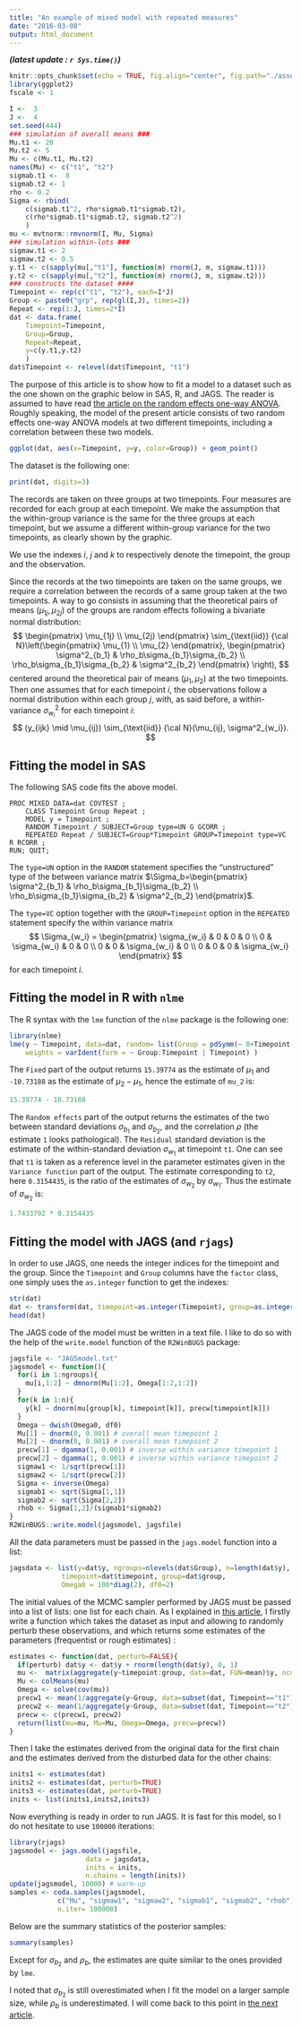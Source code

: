 ```yaml
---
title: "An example of mixed model with repeated measures"
date: "2016-03-08"
output: html_document
---
```


***(latest update : `r Sys.time()`)***
<br/>

```r
knitr::opts_chunk$set(echo = TRUE, fig.align="center", fig.path="./assets/fig/MixedRepeatedModel-")
library(ggplot2)
fscale <- 1
```

```r
I <-  3
J <-  4
set.seed(444) 
### simulation of overall means ###
Mu.t1 <- 20
Mu.t2 <- 5
Mu <- c(Mu.t1, Mu.t2)
names(Mu) <- c("t1", "t2")
sigmab.t1 <-  8
sigmab.t2 <- 1
rho <- 0.2
Sigma <- rbind(
	c(sigmab.t1^2, rho*sigmab.t1*sigmab.t2),
	c(rho*sigmab.t1*sigmab.t2, sigmab.t2^2)
	)
mu <- mvtnorm::rmvnorm(I, Mu, Sigma)
### simulation within-lots ###
sigmaw.t1 <- 2
sigmaw.t2 <- 0.5
y.t1 <- c(sapply(mu[,"t1"], function(m) rnorm(J, m, sigmaw.t1)))
y.t2 <- c(sapply(mu[,"t2"], function(m) rnorm(J, m, sigmaw.t2)))
### constructs the dataset ####
Timepoint <- rep(c("t1", "t2"), each=I*J)
Group <- paste0("grp", rep(gl(I,J), times=2))
Repeat <- rep(1:J, times=2*I) 
dat <- data.frame(
	Timepoint=Timepoint,
	Group=Group,
	Repeat=Repeat, 
	y=c(y.t1,y.t2)
	)
dat$Timepoint <- relevel(dat$Timepoint, "t1") 
```

The purpose of this article is to show how to fit a model to a dataset such as the one shown on the graphic below in SAS, R, and JAGS. 
The reader is assumed to have read [the article on the random effects one-way  ANOVA](http://stla.github.io/stlapblog/posts/AV1R_SASandR.html). 
Roughly speaking, the model of the present article consists of two random effects one-way ANOVA models at two different timepoints, including a correlation between these two models.

```r
ggplot(dat, aes(x=Timepoint, y=y, color=Group)) + geom_point()
```

The dataset is the following one:
```r
print(dat, digits=3)
```


The records are taken on three groups at two timepoints. 
Four measures are recorded for each group at each timepoint. 
We make the assumption that the within-group variance is the same for the three groups at each timepoint, but we assume a different within-group variance for the two timepoints, as clearly shown by the graphic. 

We use the indexes $i$, $j$ and $k$ to respectively denote the timepoint, the group and the observation.

Since the records at the two timepoints are taken on the same groups, we require a correlation between the records of a same group taken at the two timepoints. 
A way to go consists in assuming that the theoretical pairs of means $(\mu_{1j}, \mu_{2j})$ of the groups are random effects following a bivariate normal distribution:
$$
\begin{pmatrix}
\mu_{1j} \\ \mu_{2j}
\end{pmatrix} 
\sim_{\text{iid}} {\cal N}\left(\begin{pmatrix}
\mu_{1} \\ \mu_{2}
\end{pmatrix}, 
\begin{pmatrix}
\sigma^2_{b_1} & \rho_b\sigma_{b_1}\sigma_{b_2} \\
\rho_b\sigma_{b_1}\sigma_{b_2}  & \sigma^2_{b_2}
\end{pmatrix}
\right),
$$
centered around the theoretical pair of means $(\mu_1, \mu_2)$ at the two timepoints.
Then one assumes that for each timepoint $i$, the observations follow a normal distribution within each group $j$, with, as said before, a within-variance $\sigma^2_{w_i}$ for each timepoint $i$:
$$
(y_{ijk} \mid \mu_{ij}) \sim_{\text{iid}} {\cal N}(\mu_{ij}, \sigma^2_{w_i}).
$$

## Fitting the model in SAS 

The following SAS code fits the above model.

```
PROC MIXED DATA=dat COVTEST ;
	CLASS Timepoint Group Repeat ;
	MODEL y = Timepoint ;
	RANDOM Timepoint / SUBJECT=Group type=UN G GCORR ;
	REPEATED Repeat / SUBJECT=Group*Timepoint GROUP=Timepoint type=VC R RCORR ;   
RUN; QUIT; 
```

The `type=UN` option in the `RANDOM` statement specifies the "unstructured" type of the between variance matrix $\Sigma_b=\begin{pmatrix}
\sigma^2_{b_1} & \rho_b\sigma_{b_1}\sigma_{b_2} \\
\rho_b\sigma_{b_1}\sigma_{b_2}  & \sigma^2_{b_2}
\end{pmatrix}$. 

The `type=VC` option together with the `GROUP=Timepoint` option in the `REPEATED` statement specify the within variance matrix 
$$
\Sigma_{w_i} = \begin{pmatrix} 
\sigma_{w_i} & 0 & 0 & 0 \\
0 & \sigma_{w_i}  & 0 & 0 \\
0 & 0 & \sigma_{w_i} &  0 \\
0 & 0 & 0 & \sigma_{w_i} 
\end{pmatrix}
$$
for each timepoint $i$. 


## Fitting the model in R with `nlme`

The R syntax with the `lme` function of the `nlme` package is the following one:

```r
library(nlme)
lme(y ~ Timepoint, data=dat, random= list(Group = pdSymm(~ 0+Timepoint )), 
	weights = varIdent(form = ~ Group:Timepoint | Timepoint) )
```

The `Fixed` part of the output returns `15.39774` as the estimate of $\mu_1$ and 
`-10.73188` as the estimate of $\mu_2-\mu_1$, hence the estimate of `mu_2` is:

```r
15.39774 - 10.73188 
```

The `Random effects` part of the output returns the estimates of the two between standard deviations $\sigma_{b_1}$ and $\sigma_{b_2}$, and the correlation $\rho$ 
(the estimate `1` looks pathological). 
The `Residual` standard deviation is the estimate of the within-standard deviation $\sigma_{w_1}$ at timepoint `t1`. One can see that `t1` is taken as a reference level in the parameter estimates given in the `Variance function` part of the output. The estimate corresponding to `t2`, here `0.3154435`, is the ratio of the estimates of $\sigma_{w_2}$ by $\sigma_{w_1}$. Thus the estimate of  $\sigma_{w_2}$ is: 
```r
1.7433792 * 0.3154435
```



## Fitting the model with JAGS (and `rjags`)

In order to use JAGS, one needs the integer indices for the timepoint and the group. Since the `Timepoint` and `Group` columns have the `factor` class, one simply uses the `as.integer` function to get the indexes: 

```r
str(dat)
dat <- transform(dat, timepoint=as.integer(Timepoint), group=as.integer(Group))
head(dat)
```

The JAGS code of the model must be written in a text file. I like to do so with the help of the `write.model` function of the `R2WinBUGS` package:

```r
jagsfile <- "JAGSmodel.txt" 
jagsmodel <- function(){
  for(i in 1:ngroups){
    mu[i,1:2] ~ dmnorm(Mu[1:2], Omega[1:2,1:2])
  }
  for(k in 1:n){
    y[k] ~ dnorm(mu[group[k], timepoint[k]], precw[timepoint[k]])
  }
  Omega ~ dwish(Omega0, df0)
  Mu[1] ~ dnorm(0, 0.001) # overall mean timepoint 1
  Mu[2] ~ dnorm(0, 0.001) # overall mean timepoint 2
  precw[1] ~ dgamma(1, 0.001) # inverse within variance timepoint 1
  precw[2] ~ dgamma(1, 0.001) # inverse within variance timepoint 2
  sigmaw1 <- 1/sqrt(precw[1])
  sigmaw2 <- 1/sqrt(precw[2])
  Sigma <- inverse(Omega)
  sigmab1 <- sqrt(Sigma[1,1])
  sigmab2 <- sqrt(Sigma[2,2])
  rhob <- Sigma[1,2]/(sigmab1*sigmab2)
}
R2WinBUGS::write.model(jagsmodel, jagsfile)
```

All the data parameters must be passed in the `jags.model` function into a list:

```r
jagsdata <- list(y=dat$y, ngroups=nlevels(dat$Group), n=length(dat$y), 
             timepoint=dat$timepoint, group=dat$group,
             Omega0 = 100*diag(2), df0=2)
```

The initial values of the MCMC sampler performed by JAGS must be passed into a list of lists: one list for each chain. As I explained in [this article](http://stla.github.io/stlapblog/posts/StanLKJprior.html), I firstly write a function which takes the dataset as input and allowing to randomly perturb these observations, and which returns some estimates of the parameters (frequentist or rough estimates) :

```r
estimates <- function(dat, perturb=FALSE){
  if(perturb) dat$y <- dat$y + rnorm(length(dat$y), 0, 1)
  mu <-  matrix(aggregate(y~timepoint:group, data=dat, FUN=mean)$y, ncol=2, byrow=TRUE)
  Mu <- colMeans(mu)
  Omega <- solve(cov(mu))
  precw1 <- mean(1/aggregate(y~Group, data=subset(dat, Timepoint=="t1"), FUN=var)$y)
  precw2 <- mean(1/aggregate(y~Group, data=subset(dat, Timepoint=="t2"), FUN=var)$y)
  precw <- c(precw1, precw2)
  return(list(mu=mu, Mu=Mu, Omega=Omega, precw=precw))
}
```

Then I take the estimates derived from the original data for the first chain and the estimates derived from the disturbed data for the other chains:

```r
inits1 <- estimates(dat)
inits2 <- estimates(dat, perturb=TRUE)
inits3 <- estimates(dat, perturb=TRUE)
inits <- list(inits1,inits2,inits3)
```

Now everything is ready in order to run JAGS. It is fast for this model, so I do not hesitate to use `100000` iterations:

```r
library(rjags)
jagsmodel <- jags.model(jagsfile,
                   data = jagsdata, 
                   inits = inits, 
                   n.chains = length(inits))
update(jagsmodel, 10000) # warm-up
samples <- coda.samples(jagsmodel, 
            c("Mu", "sigmaw1", "sigmaw2", "sigmab1", "sigmab2", "rhob"), 
            n.iter= 100000)
```

Below are the summary statistics of the posterior samples:

```r
summary(samples)
```

Except for $\sigma_{b_2}$ and $\rho_b$, the estimates are quite similar to the ones provided by `lme`. 

I noted that $\sigma_{b_2}$ is still overestimated when I fit the model on a larger sample size, while $\rho_b$ is underestimated. I will come back to this point in  [the next article](http://stla.github.io/stlapblog/posts/LKJvsWishart.html). 


